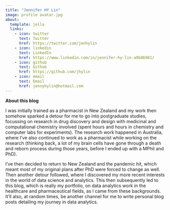 ```yaml
---
title: "Jennifer HY Lin"
image: profile avatar.jpg
about:
  template: jolla
  links:
    - icon: twitter
      text: Twitter
      href: https://twitter.com/jenhylin
    - icon: linkedin
      text: LinkedIn
      href: https://www.linkedin.com/in/jennifer-hy-lin-a9b86981/
    - icon: github
      text: Github
      href: https://github.com/jhylin
    - icon: email
      text: Email
      href: jennyhylin@hotmail.com 
---
```


**About this blog**

I was initially trained as a pharmacist in New Zealand and my work then somehow sparked a detour for me to go into postgraduate studies, focussing on research in drug discovery and design with medicinal and computational chemistry involved (spent hours and hours in chemistry and computer labs for experiments). The research work happened in Australia, where I've also continued to work as a pharmacist while working on the research (thinking back, a lot of my brain cells have gone through a death and reborn process during those years, before I ended up with a MPhil and PhD).

I've then decided to return to New Zealand and the pandemic hit, which meant most of my original plans after PhD were forced to change as well. Then another detour followed, where I discovered my more recent interests in the world of data science and analytics. This then subsequently led to this blog, which is really my portfolio, on data analytics work in the healthcare and pharmaceutical fields, as I came from these backgrounds. It'll also, at random times, be another channel for me to write personal blog posts detailing my journey in data analytics.
